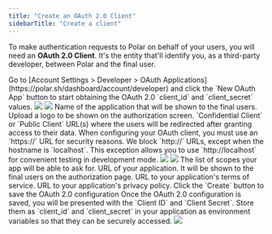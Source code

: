 ```yaml
---
title: "Create an OAuth 2.0 Client"
sidebarTitle: "Create a client"
---
```


To make authentication requests to Polar on behalf of your users, you will need an **OAuth 2.0 Client**. It's the entity that'll identify you, as a third-party developer, between Polar and the final user.

<Steps>
  <Step title="Go to OAuth Applications in Account Settings">
    Go to [Account Settings > Developer > OAuth Applications](https://polar.sh/dashboard/account/developer) and click the `New OAuth App` button to start obtaining the OAuth 2.0 `client_id` and `client_secret` values.
    <img src="/assets/integrate/oauth2/settings-new.png" />
  </Step>
  <Step title="Fill the details for your OAuth 2.0 application">
    <img src="/assets/integrate/oauth2/settings-till-redirect.png" />
    <ParamField path="Application Name" type="string" required>
      Name of the application that will be shown to the final users.
    </ParamField>
    <ParamField path="Logotype" type="string">
      Upload a logo to be shown on the authorization screen.
    </ParamField>
    <ParamField path="Client Type" type="string" required>
      `Confidential Client` or `Public Client`
    </ParamField>
    <ParamField path="Redirect URIs" type="string" required>
      URL(s) where the users will be redirected after granting access to their data.
      <Note>
        When configuring your OAuth client, you must use an `https://` URL for security reasons. We block `http://` URLs, except when the hostname is `localhost`. This exception allows you to use `http://localhost` for convenient testing in development mode.
      </Note>
    </ParamField>
    <img src="/assets/integrate/oauth2/settings-scopes.png" />
    <img src="/assets/integrate/oauth2/settings-links.png" />
    <ParamField path="Scopes" type="string" required>
      The list of scopes your app will be able to ask for.
    </ParamField>
    <ParamField path="Homepage URL" type="string" required>
      URL of your application. It will be shown to the final users on the authorization page.
    </ParamField>
    <ParamField path="Terms of Service" type="string" required>
      URL to your application's terms of service.
    </ParamField>
    <ParamField path="Privacy Policy" type="string" required>
      URL to your application's privacy policy.
    </ParamField>
  </Step>
  <Step title="Save the OAuth 2.0 configuration">
    Click the `Create` button to save the OAuth 2.0 configuration
  </Step>
  <Step title="Obtain the client_id and client_secret values">
    Once the OAuth 2.0 configuration is saved, you will be presented with the `Client ID` and `Client Secret`. Store them as `client_id` and `client_secret` in your application as environment variables so that they can be securely accessed.
    <img src="/assets/integrate/oauth2/oauth2-creds.png" />
  </Step>
</Steps>
